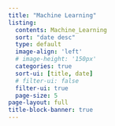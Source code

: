 ```yaml
---
title: "Machine Learning"
listing:
  contents: Machine_Learning
  sort: "date desc"
  type: default
  image-align: 'left'
  # image-height: '150px'
  categories: true
  sort-ui: [title, date]
  # filter-ui: false
  filter-ui: true
  page-size: 5
page-layout: full
title-block-banner: true
---
```

